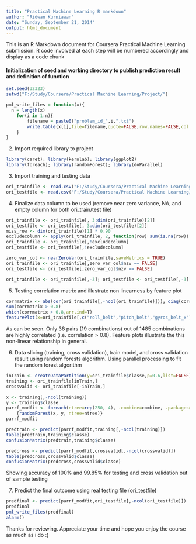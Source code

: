 ```yaml
---
title: "Practical Machine Learning R markdown"
author: "Ridwan Kurniawan"
date: "Sunday, September 21, 2014"
output: html_document
---
```


This is an R Markdown document for Coursera Practical Machine Learning submission. R code involved at each step will be numbered accordingly and display as a code chunk

#### Initialization of seed and working directory to publish prediction result and definition of function

```r
set.seed(32323)
setwd("F:/Study/Coursera/Practical Machine Learning/Project/")

pml_write_files = function(x){
  n = length(x)
	for(i in 1:n){
		filename = paste0("problem_id_",i,".txt")
		write.table(x[i],file=filename,quote=FALSE,row.names=FALSE,col.names=FALSE)
	}
}
```

2. Import required library to project

```r
library(caret); library(kernlab); library(ggplot2)
library(foreach); library(randomForest); library(doParallel)
```

3. Import training and testing data

```r
ori_trainfile <- read.csv("F:/Study/Coursera/Practical Machine Learning/Project/pml-training.csv")
ori_testfile <- read.csv("F:/Study/Coursera/Practical Machine Learning/Project/pml-testing.csv")
```

4. Finalize data column to be used (remove near zero variance, NA, and empty column for both ori_train/test file)

```r
ori_trainfile <- ori_trainfile[, 3:dim(ori_trainfile)[2]]
ori_testfile <- ori_testfile[, 3:dim(ori_testfile)[2]]
miss_row <- dim(ori_trainfile)[1] * 0.90
excludecolumn <- apply(ori_trainfile, 2, function(row) sum(is.na(row)) > miss_row || sum(row == "") > miss_row)
ori_trainfile <- ori_trainfile[,!excludecolumn]
ori_testfile <- ori_testfile[,!excludecolumn]

zero_var_col <- nearZeroVar(ori_trainfile,saveMetrics = TRUE) 
ori_trainfile <- ori_trainfile[,zero_var_col$nzv == FALSE]
ori_testfile <- ori_testfile[,zero_var_col$nzv == FALSE]

ori_trainfile <- ori_trainfile[,-3]; ori_testfile <- ori_testfile[,-3]
```

5. Testing correlation matrix and illustrate non linearness by feature plot

```r
corrmatrix <- abs(cor(ori_trainfile[,-ncol(ori_trainfile)])); diag(corrmatrix)<-0
sum(corrmatrix > 0.8)
which(corrmatrix > 0.8,arr.ind=T)
featurePlot(x=ori_trainfile[,c("roll_belt","pitch_belt","gyros_belt_x")],y=ori_trainfile$classe,plot="pairs")
```

As can be seen. Only 38 pairs (19 combinations) out of 1485 combinations are highly correlated (i.e. correlation > 0.8). Feature plots illustrate the this non-linear relationship in general.

6. Data slicing (training, cross validation), train model, and cross validation result using random forests algorithm. Using parallel processing to fit the random forest algorithm

```r
inTrain <- createDataPartition(y=ori_trainfile$classe,p=0.6,list=FALSE)
training <- ori_trainfile[inTrain,]
crossvalid <- ori_trainfile[-inTrain,]

x <- training[,-ncol(training)]
y <- training$classe
parrf_modfit <- foreach(ntree=rep(250, 4), .combine=combine, .packages='randomForest') %dopar%
  	{randomForest(x, y, ntree=ntree)} 
parrf_modfit

predtrain <- predict(parrf_modfit,training[,-ncol(training)])
table(predtrain,training$classe)
confusionMatrix(predtrain,training$classe)

predcross <- predict(parrf_modfit,crossvalid[,-ncol(crossvalid)])
table(predcross,crossvalid$classe)
confusionMatrix(predcross,crossvalid$classe)
```
Showing accuracy of 100% and 99.85% for testing and cross validation out of sample testing

7. Predict the final outcome using real testing file (ori_testfile)

```r
predfinal <- predict(parrf_modfit,ori_testfile[,-ncol(ori_testfile)])
predfinal
pml_write_files(predfinal)
alarm()
```
Thanks for reviewing. Appreciate your time and hope you enjoy the course as much as i do :)
